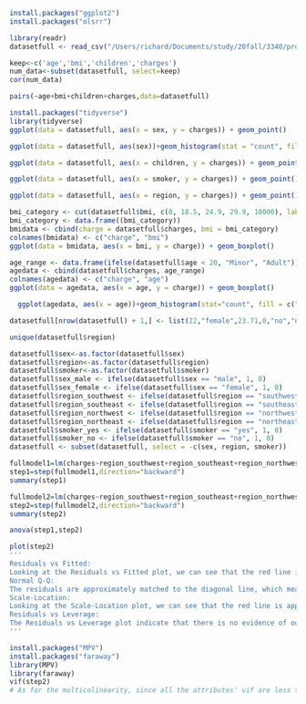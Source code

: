 ```r
install.packages("ggplot2")
install.packages("olsrr")
```

```r
library(readr)
datasetfull <- read_csv("/Users/richard/Documents/study/20fall/3340/project/insurance.csv")
```
```r
keep<-c('age','bmi','children','charges')
num_data<-subset(datasetfull, select=keep)
cor(num_data)
```
```r
pairs(~age+bmi+children+charges,data=datasetfull)
```

```r
install.packages("tidyverse")
library(tidyverse)
ggplot(data = datasetfull, aes(x = sex, y = charges)) + geom_point()
```
```r
ggplot(data = datasetfull, aes(sex))+geom_histogram(stat = "count", fill = c("orange", "blue"))
```

```r

ggplot(data = datasetfull, aes(x = children, y = charges)) + geom_point()
```

```r
ggplot(data = datasetfull, aes(x = smoker, y = charges)) + geom_point()
```

```r
ggplot(data = datasetfull, aes(x = region, y = charges)) + geom_point()
```
```r
bmi_category <- cut(datasetfull$bmi, c(0, 18.5, 24.9, 29.9, 10000), labels = c("Underweight","Healthy weight","Overweight","Obese"), right = FALSE)
bmi_category <- data.frame((bmi_category))
bmidata <- cbind(charge = datasetfull$charges, bmi = bmi_category)
colnames(bmidata) <- c("charge", "bmi")
ggplot(data = bmidata, aes(x = bmi, y = charge)) + geom_boxplot()
```
```r
age_range <- data.frame(ifelse(datasetfull$age < 20, "Minor", "Adult"))
agedata <- cbind(datasetfull$charges, age_range)
colnames(agedata) <- c("charge", "age")
ggplot(data = agedata, aes(x = age, y = charge)) + geom_boxplot()
```
```r
  ggplot(agedata, aes(x = age))+geom_histogram(stat="count", fill = c("orange", "blue"))
```


```r
datasetfull[nrow(datasetfull) + 1,] <- list(22,"female",23.71,0,"no","northeast",5503.7768)
```

```r
unique(datasetfull$region)
```

```r
datasetfull$sex<-as.factor(datasetfull$sex)
datasetfull$region<-as.factor(datasetfull$region)
datasetfull$smoker<-as.factor(datasetfull$smoker)
datasetfull$sex_male <- ifelse(datasetfull$sex == "male", 1, 0)
datasetfull$sex_female <- ifelse(datasetfull$sex == "female", 1, 0)
datasetfull$region_southwest <- ifelse(datasetfull$region == "southwest", 1, 0)
datasetfull$region_southeast <- ifelse(datasetfull$region == "southeast", 1, 0)
datasetfull$region_northwest <- ifelse(datasetfull$region == "northwest", 1, 0)
datasetfull$region_northeast <- ifelse(datasetfull$region == "northeast", 1, 0)
datasetfull$smoker_yes <- ifelse(datasetfull$smoker == "yes", 1, 0)
datasetfull$smoker_no <- ifelse(datasetfull$smoker == "no", 1, 0)
datasetfull <- subset(datasetfull, select = -c(sex, region, smoker))
```



```r
fullmodel1=lm(charges~region_southwest+region_southeast+region_northwest+region_northeast+age+bmi+children+sex_male+smoker_yes+sex_female+smoker_no,data=datasetfull)
step1=step(fullmodel1,direction="backward")
summary(step1)
```

```r
fullmodel2=lm(charges~region_southwest+region_southeast+region_northwest+region_northeast+age+bmi+children+sex_male*smoker_yes+sex_female*smoker_no+sex_male*smoker_no+sex_male*smoker_yes,data=datasetfull)
step2=step(fullmodel2,direction="backward")
summary(step2)
```
```r
anova(step1,step2)
```
```r
plot(step2)
'''
Residuals vs Fitted:
Looking at the Residuals vs Fitted plot, we can see that the red line is approximately flat, which means that the mean of error is approximately equal to 0.
Normal Q-Q:
The residuals are approximately matched to the diagonal line, which means that the residuals are roughly normally distributed. And we can see that both the upper and lower tail are ‘heavier’ (have larger values) than what we would expect under the gauss-markov assumptions. 
Scale-Location:
Looking at the Scale-Location plot, we can see that the red line is approximately flat, which means that there is no indication of having non-constant variance.
Residuals vs Leverage:
The Residuals vs Leverage plot indicate that there is no evidence of outliers because the “Cook’s distance” dashed curves don’t even appear on the plot. And there exists some leverage points: 1301, 578, 544.
'''
```

```r
install.packages("MPV")
install.packages("faraway")
library(MPV)
library(faraway)
vif(step2)
# As for the multicolinearity, since all the attributes' vif are less than 10, we can conclude that these variables are independent.
```